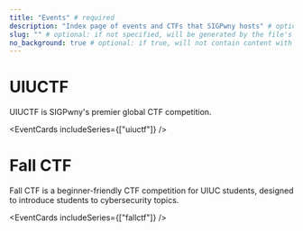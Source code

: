 ```yaml
---
title: "Events" # required
description: "Index page of events and CTFs that SIGPwny hosts" # optional
slug: "" # optional: if not specified, will be generated by the file's relative path
no_background: true # optional: if true, will not contain content with the rounded gray panel background
---
```


# UIUCTF

UIUCTF is SIGPwny's premier global CTF competition.

<EventCards includeSeries={["uiuctf"]} />
<br />

# Fall CTF

Fall CTF is a beginner-friendly CTF competition for UIUC students, designed to 
introduce students to cybersecurity topics.

<EventCards includeSeries={["fallctf"]} />